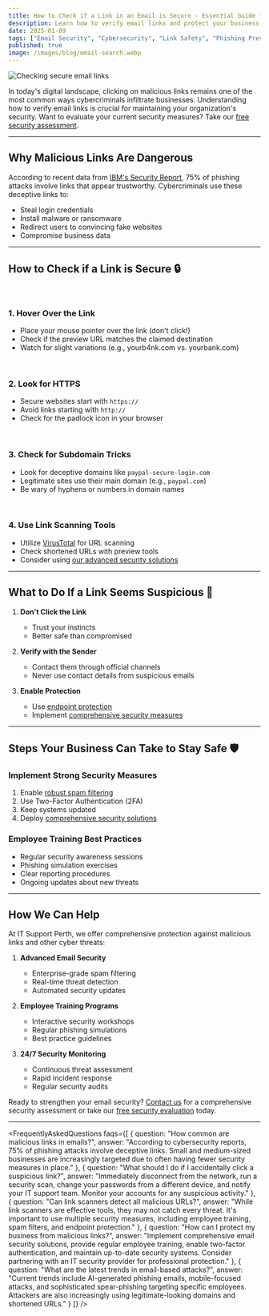 ```yaml
---
title: How to Check if a Link in an Email is Secure - Essential Guide for 2025
description: Learn how to verify email links and protect your business from cyber threats. Discover expert tips for identifying secure links, avoiding phishing attacks, and implementing robust email security measures.
date: 2025-01-09
tags: ["Email Security", "Cybersecurity", "Link Safety", "Phishing Prevention"]
published: true
image: /images/blog/email-search.webp
---
```


<Image
    src="/images/blog/email-security.webp"
    alt="Checking secure email links"
    layout="responsive"
    width={800}
    height={600}
    className="rounded-lg w-full py-5"
/>

In today's digital landscape, clicking on malicious links remains one of the most common ways cybercriminals infiltrate businesses. Understanding how to verify email links is crucial for maintaining your organization's security. Want to evaluate your current security measures? Take our [free security assessment](/services-and-solutions/it-security-solutions#free-security-assessment).

---

## Why Malicious Links Are Dangerous

According to recent data from <a href="https://www.ibm.com/security/data-breach" target="_blank" rel="noopener noreferrer">IBM's Security Report</a>, 75% of phishing attacks involve links that appear trustworthy. Cybercriminals use these deceptive links to:

- Steal login credentials
- Install malware or ransomware
- Redirect users to convincing fake websites
- Compromise business data

---

## How to Check if a Link is Secure 🔒

<br />

### 1. Hover Over the Link
- Place your mouse pointer over the link (don't click!)
- Check if the preview URL matches the claimed destination
- Watch for slight variations (e.g., yourb4nk.com vs. yourbank.com)

<br />

### 2. Look for HTTPS
- Secure websites start with `https://`
- Avoid links starting with `http://`
- Check for the padlock icon in your browser

<br />

### 3. Check for Subdomain Tricks
- Look for deceptive domains like `paypal-secure-login.com`
- Legitimate sites use their main domain (e.g., `paypal.com`)
- Be wary of hyphens or numbers in domain names

<br />

### 4. Use Link Scanning Tools
- Utilize <a href="https://www.virustotal.com/" target="_blank" rel="noopener noreferrer">VirusTotal</a> for URL scanning
- Check shortened URLs with preview tools
- Consider using [our advanced security solutions](/services-and-solutions/it-security-solutions)

---

## What to Do If a Link Seems Suspicious 🚫

1. **Don't Click the Link**
   - Trust your instincts
   - Better safe than compromised

2. **Verify with the Sender**
   - Contact them through official channels
   - Never use contact details from suspicious emails

3. **Enable Protection**
   - Use [endpoint protection](/services-and-solutions/firewall-service)
   - Implement [comprehensive security measures](/services-and-solutions/it-security-solutions)

---

## Steps Your Business Can Take to Stay Safe 🛡️

### Implement Strong Security Measures
1. Enable [robust spam filtering](/services-and-solutions/firewall-service)
2. Use Two-Factor Authentication (2FA)
3. Keep systems updated
4. Deploy [comprehensive security solutions](/services-and-solutions/it-security-solutions)

### Employee Training Best Practices
- Regular security awareness sessions
- Phishing simulation exercises
- Clear reporting procedures
- Ongoing updates about new threats

---

## How We Can Help

At IT Support Perth, we offer comprehensive protection against malicious links and other cyber threats:

1. **Advanced Email Security**
   - Enterprise-grade spam filtering
   - Real-time threat detection
   - Automated security updates

2. **Employee Training Programs**
   - Interactive security workshops
   - Regular phishing simulations
   - Best practice guidelines

3. **24/7 Security Monitoring**
   - Continuous threat assessment
   - Rapid incident response
   - Regular security audits

Ready to strengthen your email security? [Contact us](/contact-us) for a comprehensive security assessment or take our [free security evaluation](/services-and-solutions/it-security-solutions#free-security-assessment) today.

---

<FrequentlyAskedQuestions faqs={[
  {
    question: "How common are malicious links in emails?",
    answer: "According to cybersecurity reports, 75% of phishing attacks involve deceptive links. Small and medium-sized businesses are increasingly targeted due to often having fewer security measures in place."
  },
  {
    question: "What should I do if I accidentally click a suspicious link?",
    answer: "Immediately disconnect from the network, run a security scan, change your passwords from a different device, and notify your IT support team. Monitor your accounts for any suspicious activity."
  },
  {
    question: "Can link scanners detect all malicious URLs?",
    answer: "While link scanners are effective tools, they may not catch every threat. It's important to use multiple security measures, including employee training, spam filters, and endpoint protection."
  },
  {
    question: "How can I protect my business from malicious links?",
    answer: "Implement comprehensive email security solutions, provide regular employee training, enable two-factor authentication, and maintain up-to-date security systems. Consider partnering with an IT security provider for professional protection."
  },
  {
    question: "What are the latest trends in email-based attacks?",
    answer: "Current trends include AI-generated phishing emails, mobile-focused attacks, and sophisticated spear-phishing targeting specific employees. Attackers are also increasingly using legitimate-looking domains and shortened URLs."
  }
]} /> 